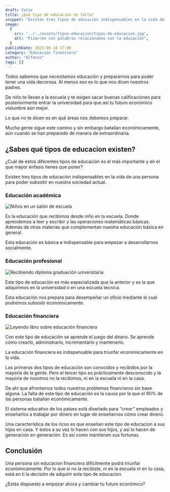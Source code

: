 ```yaml
---
draft: false
title: ¿Qué tipo de educación te falta?
snippet: "Existen tres tipos de educación indispensables en la vida de una persona para poder subsistir en nuestra sociedad actual. ¿Sabes qué tipos de educacion existen y cuál de ellos es el más importante y en el que mayor énfasis tienes que poner?"
image:
  {
    src: "../../assets/tipos-educacion/tipos-de-educacion.jpg",
    alt: "Pizarrón con palabras relacionadas con la educación",
  }
publishDate: 2023-06-18 17:00
category: "Educación financiera"
author: "Alfonso"
tags: []
---
```



Todos sabemos que necesitamos educación y prepararnos para poder tener una vida decorosa. Al menos eso es lo que nos dicen nuestros padres.

De niño te llevan a la escuela y te exigen sacar buenas calificaciones para posteriormente entrar la universidad para que así tu futuro económico vislumbre aún mejor.

Lo que no te dicen es en qué áreas nos debemos preparar.

Mucha gente sigue este camino y sin embargo batallan económicamente, aún cuando se han preparado de manera de extraordinaria.

## ¿Sabes qué tipos de educacion existen?

¿Cuál de estos diferentes tipos de educación es el más importante y en el que mayor énfasis tienes que poner?

Existen tres tipos de educación indispensables en la vida de una persona para poder subsistir en nuestra sociedad actual.

### Educación académica

<Image
  src={Academica}
  alt="Niños en un salón de escuela"
  width={768}
  format="avif"
  quality="high"
  class="mx-auto md:h-96 object-cover rounded-lg shadow"
/>

Es la educación que recibimos desde niño en la escuela. Donde aprendemos a leer y escribir y las operaciones matemáticas básicas. Además de otras materias que complementan nuestra educación básica en general.

Esta educación es básica e indispensable para empezar a desarrollarnos socialmente.

### Educación profesional

<Image
  src={Profesional}
  alt="Recibiendo diploma graduación universitaria"
  width={768}
  format="avif"
  quality="high"
  class="mx-auto md:h-96 object-cover rounded-lg shadow"
/>

Este tipo de educación es más especializada que la anterior y es la que adquirimos en la universidad o en una escuela técnica.

Esta educación nos prepara para desempeñar un oficio mediante el cual podremos subsistir económicamente.

### Educación financiera

<Image
  src={Financiera}
  alt="Leyendo libro sobre educación financiera"
  width={768}
  format="avif"
  quality="high"
  class="mx-auto md:h-96 object-cover rounded-lg shadow"
/>

Con este tipo de educación se aprende el juego del dinero. Se aprende cómo crearlo, administrarlo, incrementarlo y mantenerlo.

La educación financiera es indispensable para triunfar económicamente en la vida.

Los primeros dos tipos de educación son conocidos y recibidos por la mayoría de la gente. Pero el tercer tipo es prácticamente desconocido y la mayoría de nosotros no la recibimos, ni en la escuela ni en la casa.

De ahí que afrontamos todos nuestros problemas financieros sin base alguna. La falta de este tipo de educación es la causa por la que el 90% de las personas batallan económicamente.

El sistema educativo de los países está diseñado para _“crear”_ empleados y enseñarlos a trabajar por dinero en lugar de enseñarnos cómo crear dinero.

Una característica de los ricos es que enseñan este tipo de educacion a sus hijos en casa. Y éstos a su vez lo hacen con sus hijos, y así lo hacen de generación en generación. Es así como mantienen sus fortunas.

## Conclusión

Una persona sin educacion financiera difícilmente podrá triunfar económicamente. Por lo que si no la recibiste, ni en la escuela ni en tu casa, está en ti la decisión de adquirir este tipo de educacion.

¿Estás dispuesto a empezar ahora y cambiar tu futuro económico?
